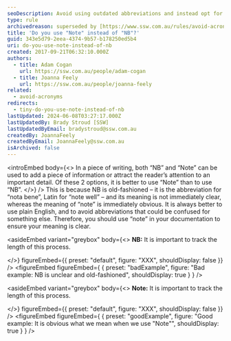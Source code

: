 ```yaml
---
seoDescription: Avoid using outdated abbreviations and instead opt for clear language. Use "note" to add important details or attract attention, ensuring your message is easily understood.
type: rule
archivedreason: superseded by [https://www.ssw.com.au/rules/avoid-acronyms](/rules/avoid-acronyms)
title: 'Do you use "Note" instead of "NB"?'
guid: 343e5d79-2eea-4374-9b57-b178250ed5b4
uri: do-you-use-note-instead-of-nb
created: 2017-09-21T06:32:10.000Z
authors:
  - title: Adam Cogan
    url: https://ssw.com.au/people/adam-cogan
  - title: Joanna Feely
    url: https://ssw.com.au/people/joanna-feely
related:
  - avoid-acronyms
redirects:
  - tiny-do-you-use-note-instead-of-nb
lastUpdated: 2024-06-08T03:27:17.000Z
lastUpdatedBy: Brady Stroud [SSW]
lastUpdatedByEmail: bradystroud@ssw.com.au
createdBy: JoannaFeely
createdByEmail: JoannaFeely@ssw.com.au
isArchived: false
---
```


<introEmbed
  body={<>
In a piece of writing, both “NB” and “Note” can be used to add a piece of information or attract the reader’s attention to an important detail. Of these 2 options, it is better to use “Note” than to use “NB”.
  </>}
/>
This is because NB is old-fashioned – it is the abbreviation for “nota bene”, Latin for “note well” – and its meaning is not immediately clear, whereas the meaning of “note” is immediately obvious. It is always better to use plain English, and to avoid abbreviations that could be confused for something else. Therefore, you should use “note” in your documentation to ensure your meaning is clear.


<asideEmbed
  variant="greybox"
  body={<>
    **NB:** It is important to track the length of this process.

  </>}
  figureEmbed={{
    preset: "default",
    figure: "XXX",
    shouldDisplay: false
  }}
/>
<figureEmbed figureEmbed={ {
  preset: "badExample",
  figure: "Bad example: NB is unclear and old-fashioned",
  shouldDisplay: true
} } />



<asideEmbed
  variant="greybox"
  body={<>
    **Note:** It is important to track the length of this process.

  </>}
  figureEmbed={{
    preset: "default",
    figure: "XXX",
    shouldDisplay: false
  }}
/>
<figureEmbed figureEmbed={ {
  preset: "goodExample",
  figure: "Good example: It is obvious what we mean when we use \"Note\"",
  shouldDisplay: true
} } />
